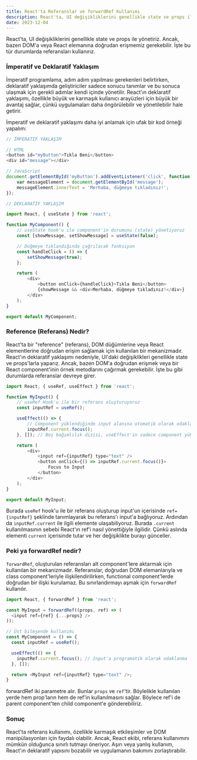 ```yaml
---
title: React'ta Referanslar ve forwardRef Kullanımı
description: React'ta, UI değişikliklerini genellikle state ve props ile yönetiriz. Ancak, bazen DOM'a veya React elemanına doğrudan erişmemiz gerekebilir.
date: 2023-12-04
---
```


React'ta, UI değişikliklerini genellikle state ve props ile yönetiriz. Ancak, bazen DOM'a veya React elemanına doğrudan erişmemiz gerekebilir. İşte bu tür durumlarda referansları kullanırız.

### İmperatif ve Deklaratif Yaklaşım
İmperatif programlama, adım adım yapılması gerekenleri belirtirken, deklaratif yaklaşımda geliştiriciler sadece sonucu tanımlar ve bu sonuca ulaşmak için gerekli adımlar kendi içinde yönetilir. React'ın deklaratif yaklaşımı, özellikle büyük ve karmaşık kullanıcı arayüzleri için büyük bir avantaj sağlar, çünkü uygulamaları daha öngörülebilir ve yönetilebilir hale getirir.

İmperatif ve deklaratif yaklaşımı daha iyi anlamak için ufak bir kod örneği yapalım:

```javascript
// İMPERATİF YAKLAŞIM

// HTML
<button id="myButton">Tıkla Beni</button>
<div id="message"></div>

// JavaScript
document.getElementById('myButton').addEventListener('click', function() {
    var messageElement = document.getElementById('message');
    messageElement.innerText = 'Merhaba, düğmeye tıkladınız!';
});
```

```javascript
// DEKLARATİF YAKLAŞIM

import React, { useState } from 'react';

function MyComponent() {
    // useState hook'u ile component'in durumunu (state) yönetiyoruz
    const [showMessage, setShowMessage] = useState(false);

    // Düğmeye tıklandığında çağrılacak fonksiyon
    const handleClick = () => {
        setShowMessage(true);
    };

    return (
        <div>
            <button onClick={handleClick}>Tıkla Beni</button>
            {showMessage && <div>Merhaba, düğmeye tıkladınız!</div>}
        </div>
    );
}

export default MyComponent;
```

### Reference (Referans) Nedir?

React'ta bir "reference" (referans), DOM düğümlerine veya React elementlerine doğrudan erişim sağlamak için kullanılan bir mekanizmadır. React'ın deklaratif yaklaşımı nedeniyle, UI'daki değişiklikleri genellikle state ve props'larla yaparız. Ancak, bazen DOM'a doğrudan erişmek veya bir React component'inin örnek metodlarını çağırmak gerekebilir. İşte bu gibi durumlarda referanslar devreye girer.

```javascript
import React, { useRef, useEffect } from 'react';

function MyInput() {
    // useRef Hook'u ile bir referans oluşturuyoruz
    const inputRef = useRef();

    useEffect(() => {
        // Component yüklendiğinde input alanına otomatik olarak odaklanıyoruz
        inputRef.current.focus();
    }, []); // Boş bağımlılık dizisi, useEffect'in sadece component yüklendiğinde çalışmasını sağlar

    return (
        <div>
            <input ref={inputRef} type="text" />
            <button onClick={() => inputRef.current.focus()}>
	            Focus to Input
            </button>
        </div>
    );
}

export default MyInput;
```

Burada `useRef` hook'u ile bir referans oluşturup input'un içerisinde `ref={inputRef}` şeklinde tanımlayarak bu referans'ı input'a bağlıyoruz. Ardından da `inputRef.current` ile ilgili elemente ulaşabiliyoruz. Burada `.current` kullanılmasının sebebi React'ın ref'i nasıl yönettiğiyle ilgilidir. Çünkü aslında elementi `current` içerisinde tutar ve her değişiklikte burayı günceller.

### Peki ya forwardRef nedir?
`forwardRef`, oluşturulan referansları alt component'lere aktarmak için kullanılan bir mekanizmadır. Referanslar, doğrudan DOM elemanlarıyla ve class component'leriyle ilişkilendirilirken, functional component'lerde doğrudan bir ilişki kurulamaz. Bu sınırlandırmayı aşmak için `forwardRef` kullanılır.

```javascript
import React, { forwardRef } from 'react';

const MyInput = forwardRef((props, ref) => (
  <input ref={ref} {...props} />
));

// Üst bileşende kullanımı
const MyComponent = () => {
  const inputRef = useRef();

  useEffect(() => {
    inputRef.current.focus(); // Input'a programatik olarak odaklanma
  }, []);

  return <MyInput ref={inputRef} type="text" />;
}
```

forwardRef iki parametre alır. Bunlar `props` ve `ref`'tir. Böylelikle kullanılan yerde hem prop'ların hem de ref'in kullanılmasını sağlar. Böylece ref'i de parent component'ten child component'e gönderebiliriz.
### Sonuç
React'ta referans kullanımı, özellikle karmaşık etkileşimler ve DOM manipülasyonları için faydalı olabilir. Ancak, React ekibi, referans kullanımını mümkün olduğunca sınırlı tutmayı öneriyor. Aşırı veya yanlış kullanım, React'ın deklaratif yapısını bozabilir ve uygulamanın bakımını zorlaştırabilir.



